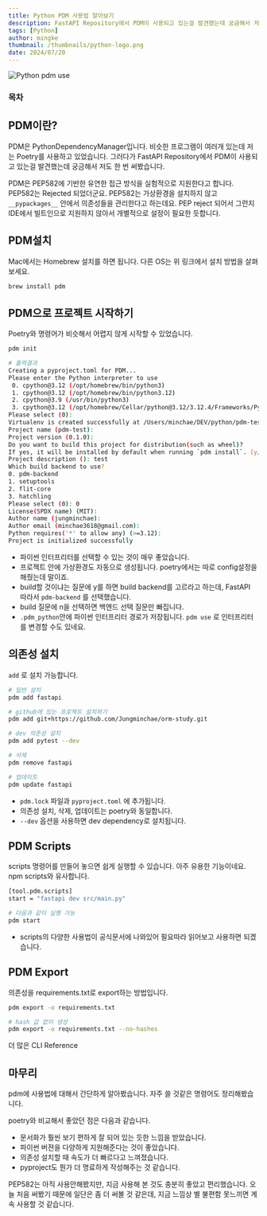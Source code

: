 ```yaml
---
title: Python PDM 사용법 알아보기
description: FastAPI Repository에서 PDM이 사용되고 있는걸 발견했는데 궁금해서 저도 한 번 써봤습니다.
tags: [Python]
author: mingke
thumbnail: /thumbnails/python-logo.png
date: 2024/07/20
---
```


<Image src="/thumbnails/python-logo.png" alt="Python pdm use" />

### 목차

## PDM이란?

PDM은 PythonDependencyManager입니다. 비슷한 프로그램이 여러개 있는데 저는 Poetry를 사용하고 있었습니다. 그러다가 FastAPI Repository에서 PDM이 사용되고 있는걸 발견했는데 궁금해서 저도 한 번 써봤습니다.

PDM은 PEP582에 기반한 유연한 접근 방식을 실험적으로 지원한다고 합니다. PEP582는 Rejected 되었더군요. PEP582는 가상환경을 설치하지 않고 `__pypackages__` 안에서 의존성들을 관리한다고 하는데요. PEP reject 되어서 그런지 IDE에서 빌트인으로 지원하지 않아서 개별적으로 설정이 필요한 듯합니다.

<Link url="https://pdm-project.org/en/latest/" />

## PDM설치

Mac에서는 Homebrew 설치를 하면 됩니다. 다른 OS는 위 링크에서 설치 방법을 살펴보세요.

```python
brew install pdm
```

## PDM으로 프로젝트 시작하기

Poetry와 명령어가 비슷해서 어렵지 않게 시작할 수 있었습니다.

```bash
pdm init

# 출력결과
Creating a pyproject.toml for PDM...
Please enter the Python interpreter to use
 0. cpython@3.12 (/opt/homebrew/bin/python3)
 1. cpython@3.12 (/opt/homebrew/bin/python3.12)
 2. cpython@3.9 (/usr/bin/python3)
 3. cpython@3.12 (/opt/homebrew/Cellar/python@3.12/3.12.4/Frameworks/Python.framework/Versions/3.12/bin/python3.12)
Please select (0):
Virtualenv is created successfully at /Users/minchae/DEV/python/pdm-test/.venv
Project name (pdm-test):
Project version (0.1.0):
Do you want to build this project for distribution(such as wheel)?
If yes, it will be installed by default when running `pdm install`. [y/n] (n): y
Project description (): test
Which build backend to use?
0. pdm-backend
1. setuptools
2. flit-core
3. hatchling
Please select (0): 0
License(SPDX name) (MIT):
Author name (jungminchae):
Author email (minchae3618@gmail.com):
Python requires('*' to allow any) (>=3.12):
Project is initialized successfully

```

- 파이썬 인터프리터를 선택할 수 있는 것이 매우 좋았습니다.
- 프로젝트 안에 가상환경도 자동으로 생성됩니다. poetry에서는 따로 config설정을 해줬는데 말이죠.
- build할 것이냐는 질문에 y를 하면 build backend를 고르라고 하는데, FastAPI 따라서 `pdm-backend` 를 선택했습니다.
- build 질문에 n을 선택하면 백엔드 선택 질문만 빠집니다.
- `.pdm_python`안에 파이썬 인터프리터 경로가 저장됩니다. `pdm use` 로 인터프리터를 변경할 수도 있네요.

## 의존성 설치

`add` 로 설치 가능합니다.

```bash
# 일반 설치
pdm add fastapi

# github에 있는 프로젝트 설치하기
pdm add git+https://github.com/Jungminchae/orm-study.git

# dev 의존성 설치
pdm add pytest --dev

# 삭제
pdm remove fastapi

# 업데이트
pdm update fastapi
```

- `pdm.lock` 파일과 `pyproject.toml` 에 추가됩니다.
- 의존성 설치, 삭제, 업데이트는 poetry와 동일합니다.
- `--dev` 옵션을 사용하면 dev dependency로 설치됩니다.

## PDM Scripts

scripts 명령어를 만들어 놓으면 쉽게 실행할 수 있습니다. 아주 유용한 기능이네요. npm scripts와 유사합니다.

```bash
[tool.pdm.scripts]
start = "fastapi dev src/main.py"

# 다음과 같이 실행 가능
pdm start
```

- scripts의 다양한 사용법이 공식문서에 나와있어 필요따라 읽어보고 사용하면 되겠습니다.

## PDM Export

의존성을 requirements.txt로 export하는 방법입니다.

```bash
pdm export -o requirements.txt

# hash 값 없이 생성
pdm export -o requirements.txt --no-hashes
```

더 많은 CLI Reference

<Link url="https://pdm-project.org/en/latest/reference/cli/" />

## 마무리

pdm에 사용법에 대해서 간단하게 알아봤습니다. 자주 쓸 것같은 명령어도 정리해봤습니다.

poetry와 비교해서 좋았던 점은 다음과 같습니다.

- 문서화가 훨씬 보기 편하게 잘 되어 있는 듯한 느낌을 받았습니다.
- 파이썬 버젼을 다양하게 지원해준다는 것이 좋았습니다.
- 의존성 설치할 때 속도가 더 빠르다고 느껴졌습니다.
- pyproject도 뭔가 더 명료하게 작성해주는 것 같습니다.

PEP582는 아직 사용안해봤지만, 지금 사용해 본 것도 충분히 좋았고 편리했습니다. 오늘 처음 써봤기 때문에 일단은 좀 더 써볼 것 같은데, 지금 느낌상 별 불편함 못느끼면 계속 사용할 것 같습니다.

<Link url="https://chaechae.life/blog/pre-commit-use-ormcamp" />
